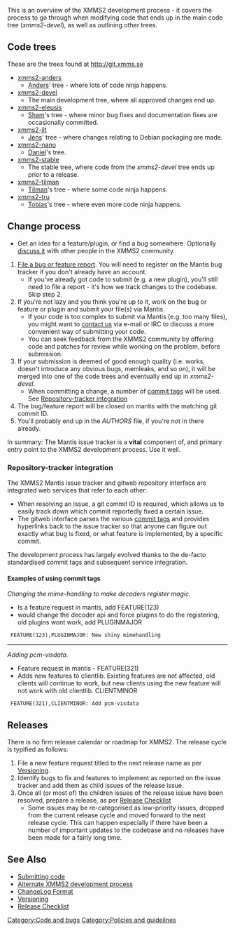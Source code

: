 {{Navbar}}

This is an overview of the XMMS2 development process - it covers the process to go through when modifying code that ends up in the main code tree (''xmms2-devel''), as well as outlining other trees.

== Code trees ==

These are the trees found at http://git.xmms.se
* [http://git.xmms.se/?p=xmms2-anders.git;a=summary xmms2-anders]
** [[User:Anders_Gustafsson | Anders]]' tree - where lots of code ninja happens.
* [http://git.xmms.se/?p=xmms2-devel.git;a=summary xmms2-devel]
** The main development tree, where all approved changes end up.
* [http://git.xmms.se/?p=xmms2-eleusis.git;a=summary xmms2-eleusis]
** [[Sham Chukoury | Sham]]'s tree - where minor bug fixes and documentation fixes are occasionally committed.
* [http://git.xmms.se/?p=xmms2-jlt.git;a=summary xmms2-jlt]
** [[Jens Taprogge | Jens]]' tree - where changes relating to Debian packaging are made.
* [http://git.xmms.se/?p=xmms2-nano.git;a=summary xmms2-nano]
** [[Daniel Svensson | Daniel]]'s tree.
* [http://git.xmms.se/?p=xmms2-stable.git;a=summary xmms2-stable]
** The stable tree, where code from the ''xmms2-devel'' tree ends up prior to a release.
* [http://git.xmms.se/?p=xmms2-tilman.git;a=summary xmms2-tilman]
** [[Tilman Sauerbeck | Tilman]]'s tree - where some code ninja happens.
* [http://git.xmms.se/?p=xmms2-tru.git;a=summary xmms2-tru]
** [[Tobias RundstrÃ¶m | Tobias]]'s tree - where even more code ninja happens.

== Change process ==

* Get an idea for a feature/plugin, or find a bug somewhere. Optionally [[About#Contact info | discuss it]] with other people in the XMMS2 community.
# [[Reporting bugs | File a bug or feature report]]. You will need to register on the Mantis bug tracker if you don't already have an account.
#* If you've already got code to submit (e.g. a new plugin), you'll still need to file a report - it's how we track changes to the codebase. Skip step 2.
# If you're not lazy and you think you're up to it, work on the bug or feature or plugin and submit your file(s) via Mantis.
#* If your code is too complex to submit via Mantis (e.g. too many files), you might want to [[About#Contact info | contact us]] via e-mail or IRC to discuss a more convenient way of submitting your code.
#* You can seek feedback from the XMMS2 community by offering code and patches for review while working on the problem, before submission.
# If your submission is deemed of good enough quality (i.e. works, doesn't introduce any obvious bugs, memleaks, and so on), it will be merged into one of the code trees and eventually end up in ''xmms2-devel''.
#* When committing a change, a number of [[ChangeLog Format | commit tags]] will be used. See [[#Repository-tracker integration | Repository-tracker integration]]
# The bug/feature report will be closed on mantis with the matching git commit ID.
# You'll probably end up in the ''AUTHORS'' file, if you're not in there already.

In summary: The Mantis issue tracker is a '''vital''' component of, and primary entry point to the XMMS2 development process. Use it well.

=== Repository-tracker integration ===

The XMMS2 Mantis issue tracker and gitweb repository interface are integrated web services that refer to each other:
* When resolving an issue, a git commit ID is required, which allows us to easily track down which commit reportedly fixed a certain issue.
* The gitweb interface parses the various [[ChangeLog Format | commit tags]] and provides hyperlinks back to the issue tracker so that anyone can figure out exactly what bug is fixed, or what feature is implemented, by a specific commit.

The development process has largely evolved thanks to the de-facto standardised commit tags and subsequent service integration. 

==== Examples of using commit tags ====

''Changing the mime-handling to make decoders register magic.''
* Is a feature request in mantis, add FEATURE(123)
* would change the decoder api and force plugins to do the registering, old plugins wont work, add PLUGINMAJOR

  FEATURE(123),PLUGINMAJOR: New shiny mimehandling
----

''Adding pcm-visdata.''
* Feature request in mantis - FEATURE(321)
* Adds new features to clientlib. Existing features are not affected, old clients will continue to work, but new clients using the new feature will not work with old clientlib. CLIENTMINOR

  FEATURE(321),CLIENTMINOR: Add pcm-visdata

== Releases ==
There is no firm release calendar or roadmap for XMMS2. The release cycle is typified as follows:

# File a new feature request titled to the next release name as per [[Versioning]].
# Identify bugs to fix and features to implement as reported on the issue tracker and add them as child issues of the release issue.
# Once all (or most of) the children issues of the release issue have been resolved, prepare a release, as per [[Release Checklist]]
#* Some issues may be re-categorised as low-priority issues, dropped from the current release cycle and moved forward to the next release cycle. This can happen especially if there have been a number of important updates to the codebase and no releases have been made for a fairly long time.

== See Also ==
* [[Submitting code]]
* [[IRC Quotes#2005-04-11 | Alternate XMMS2 development process]]
* [[ChangeLog Format]]
* [[Versioning]]
* [[Release Checklist]]

[[Category:Code and bugs]]
[[Category:Policies and guidelines]]